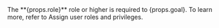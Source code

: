 <DocCallOut title="Required role">
  The **{props.role}** role or higher is required to {props.goal}. To learn more, refer to <DocLink slug="/serverless/general/assign-user-roles">Assign user roles and privileges</DocLink>.
</DocCallOut>